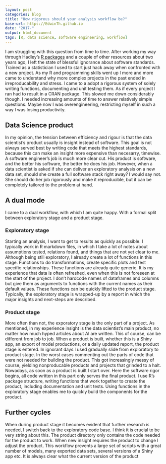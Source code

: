 ```yaml
---
layout: post
categories: blog
title: "How rigorous should your analysis workflow be?"
base-url: https://EdwinTh.github.io
date: "2017-"
output: html_document
tags: [R, data science, software engineering, workflow]
---
```


I am struggling with this question from time to time. After working my way through Hadley's [R packages](http://r-pkgs.had.co.nz/) and a couple of other resources about two years ago, I left the state of blessful ignorance about software standards. Trained as a statistician I used to start just hack away when confronted with a new project. As my R and programming skills went up I more and more came to understand why more complex projects in the past ended in irreproducability and stress. I came to a adopt a rigorous system of solely writing functions, documenting and unit testing them. As if every project I ran had to result in a CRAN package. This slowed me down considerably though. I needed increasing amounts of time to answer relatively simple questions. Maybe now I was overengineering, restricting myself in such a way I was losing productivity.

## Data Science product

In my opinion, the tension between efficiency and rigour is that the data scientist's product usually is insight instead of software. This goal is not always served best by writing code that meets the highest standards, because this can make an insight more expensive than necesarry, timewise. A software engineer's job is much more clear cut. His product is software, and the better his software, the better he does his job. However, when a data scientist is asked if she can deliver an exploratory analysis on a new data set, should she create a full software stack right away? I would say not. She should do her job rigorously and make it reproducible, but it can be completely tailored to the problem at hand. 

## A dual mode

I came to a dual workflow, with which I am quite happy. With a formal split between exploratory stage and a product stage.

### Exploratory stage

Starting an analysis, I want to get to results as quickly as possible. I typically work in R markdown files, in which I take a lot of notes about assumptions tested, relations found, and things that are not yet clear to me. Although being still exploratory, I already create a lot of functions in this stage. Functions to do transformations, create specific plots and test specific relationships. These functions are already quite generic. It is my experience that data is often refreshed, even when this is not foreseen at the start of the project. I don't hardcode names of dataframes and columns but give them as arguments to functions with the current names as their default values. These functions can be quickly lifted to the product stage. Typically, the exploratory stage is wrapped-up by a report in which the major insights and next-steps are described.

### Product stage

More often than not, the exporatory stage is the only part of a project. As mentioned, in my experience insight is the data scientist's main product, no matter how much hyped articles about AI are written. This of course, can be different from job to job. When a product is built, whether this is a Shiny app, an export of model productions, or a daily updated report, the product stage is entered. In ignorant days I used gradually slide from exploratory to product stage. In the worst cases commenting out the parts of code that were not needed for building the product. This got increasingly messy of course, yielding nonproducable products and projects that grinded to a halt. Nowadays, as soon as a product is built I start over. Here the software rigor begins, all code written in this part only serves the final product. I use R's package structure, writing functions that work together to create the product, including documentation and unit tests. Using functions in the exploratory stage enables me to quickly build the components for the product.

## Further cycles

When during product stage it becomes evident that further research is needed, I switch back to the exploratory code base. I think it is crucial to be very string about this. The product directory only contains the code needed for the product to work. When new insight requires the product to change I adjust the product. This workflow prevents a large set of scripts with a great number of models, many exported data sets, several versions of a Shiny app etc. It is always clear what the current version of the product


